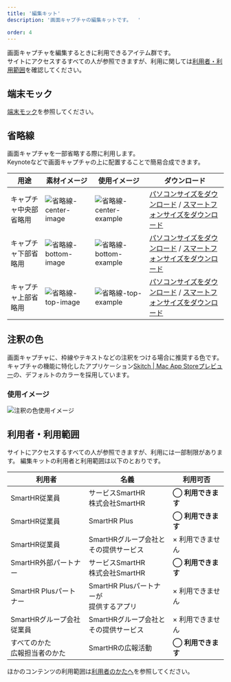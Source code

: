 ```yaml
---
title: '編集キット'
description: '画面キャプチャの編集キットです。  '

order: 4
---
```



画面キャプチャを編集するときに利用できるアイテム群です。  
サイトにアクセスするすべての人が参照できますが、利用に関しては[利用者・利用範囲](#h2-3)を確認してください。


## 端末モック
[端末モック](/communication/mock/)を参照してください。

## 省略線
画面キャプチャを一部省略する際に利用します。  
Keynoteなどで画面キャプチャの上に配置することで簡易合成できます。

| 用途 | 素材イメージ | 使用イメージ | ダウンロード |
| --- | --- | --- | --- |
| キャプチャ中央部省略用 | ![省略線-center-image](./images/kit/break-axis_center_image.png)|![省略線-center-example](./images/kit/center_example_image.png)　| <a href="/downloads/break-axis_personal-computer-size_center.png" download>パソコンサイズをダウンロード</a> / <a href="/downloads/break-axis_smartphone-size_center.png" download>スマートフォンサイズをダウンロード</a> |
| キャプチャ下部省略用 | ![省略線-bottom-image](./images/kit/break-axis_bottom_image.png)|![省略線-bottom-example](./images/kit/bottom_example_image.png)　| <a href="/downloads/break-axis_personal-computer-size_bottom.png" download>パソコンサイズをダウンロード</a> / <a href="/downloads/break-axis_smartphone-size_bottom.png" download>スマートフォンサイズをダウンロード</a> |
| キャプチャ上部省略用 | ![省略線-top-image](./images/kit/break-axis_top_image.png)|![省略線-top-example](./images/kit/top_example_image.png)　|<a href="/downloads/break-axis_personal-computer-size_top.png" download>パソコンサイズをダウンロード</a> / <a href="/downloads/break-axis_smartphone-size_top.png" download>スマートフォンサイズをダウンロード</a> |


## 注釈の色
画面キャプチャに、枠線やテキストなどの注釈をつける場合に推奨する色です。  
キャプチャの機能に特化したアプリケーション<a href="https://apps.apple.com/jp/app/skitch-%E6%92%AE%E3%82%8B-%E6%8F%8F%E3%81%8D%E8%BE%BC%E3%82%80-%E5%85%B1%E6%9C%89%E3%81%99%E3%82%8B/id425955336?mt=12" target="_blank">Skitch | Mac App Storeプレビュー</a>の、デフォルトのカラーを採用しています。
<ColorPalettesWrapper>
 <ColorPalette colorValue="#fc0c59" colorName="Annotaion" description="" />
</ColorPalettesWrapper>

### 使用イメージ

![注釈の色使用イメージ](./images/kit/skitch_example.png) 

## 利用者・利用範囲

サイトにアクセスするすべての人が参照できますが、利用には一部制限があります。
編集キットの利用者と利用範囲は以下のとおりです。

  <table>
    <thead>
      <tr>
        <th>利用者</th>
        <th>名義</th>
        <th>利用可否</th>
      </tr>
    </thead>
    <tbody>
      <tr>
        <td>SmartHR従業員</td>
        <td>サービスSmartHR<br/>株式会社SmartHR</td>
        <td><strong>◯ 利用できます</strong></td>
      </tr>
      <tr>
        <td>SmartHR従業員</td>
        <td>SmartHR Plus</td>
        <td><strong>◯ 利用できます</strong></td>
      </tr>
      <tr>
        <td>SmartHR従業員</td>
        <td>SmartHRグループ会社と<br/>その提供サービス</td>
        <td>× 利用できません</td>
      </tr>
      <tr>
        <td>SmartHR外部パートナー</td>
        <td>サービスSmartHR<br/>株式会社SmartHR</td>
        <td><strong>◯ 利用できます</strong></td>
      </tr>
      <tr>
        <td>SmartHR Plusパートナー</td>
        <td>SmartHR Plusパートナーが<br/>提供するアプリ</td>
        <td>× 利用できません</td>
      </tr>
      <tr>
        <td>SmartHRグループ会社<br/>従業員</td>
        <td>SmartHRグループ会社と<br/>その提供サービス</td>
        <td>× 利用できません</td>
      </tr>
      <tr>
        <td>すべてのかた<br/>広報担当者のかた</td>
        <td>SmartHRの広報活動</td>
        <td><strong>◯ 利用できます</strong></td>
      </tr>
    </tbody>
  </table>

ほかのコンテンツの利用範囲は[利用者のかたへ](/introduction/user/)を参照してください。
